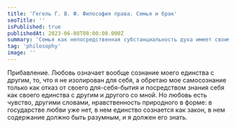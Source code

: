 ```yaml
---
title: 'Гегель Г. В. Ф. Философия права. Семья и брак'
seoTitle: ''
isPublished: true
publishedAt: 2023-06-08T08:00:00.000Z
summary: 'Семья как непосредственная субстанциальность духа имеет своим определением свое чувствующее себя единство, любовь, так что умонастроение внутри семьи состоит в обладании самосознанием своей индивидуальности в этом единстве как в себе и для себя сущей существенности, чтобы являть себя в ней не как лицо для себя, а как член этого единства.'
tag: 'philosophy'
image: ''
---
```


Прибавление. Любовь означает вообще сознание моего единства с другим, то, что я не изолирован
для себя, а обретаю мое самосознание только как отказ от своего для-себя-бытия и посредством
знания себя как своего единства с другим и другого со мной. Но любовь есть чувство, другими
словами, нравственность природного в форме: в государстве любви уже нет, в нем единство
сознается как закон, в нем содержание должно быть разумным, и я должен его знать.
